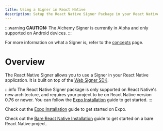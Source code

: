 ```yaml
---
title: Using a Signer in React Native
description: Setup the React Native Signer Package in your React Native Project
---
```


:::warning
**CAUTION:** The Alchemy Signer is currently in Alpha and only supported on Android devices.
:::

For more information on what a Signer is, refer to the [concepts](/concepts/smart-account-signer) page.

# Overview

The React Native Signer allows you to use a Signer in your React Native application. It is built on top of the [Web Signer SDK](/signer/what-is-a-signer).

:::info
The React Native Signer package is only supported on React Native's new architecture, and requires your project to be on React Native version 0.76 or newer. You can follow the [Expo Installation](/react-native/signer/expo-installation) guide to get started.
:::

Check out the [Expo Installation](/react-native/signer/expo-installation) guide to get started on Expo.

Check out the [Bare React Native Installation](/react-native/signer/bare-installation) guide to get started on a bare React Native project.

